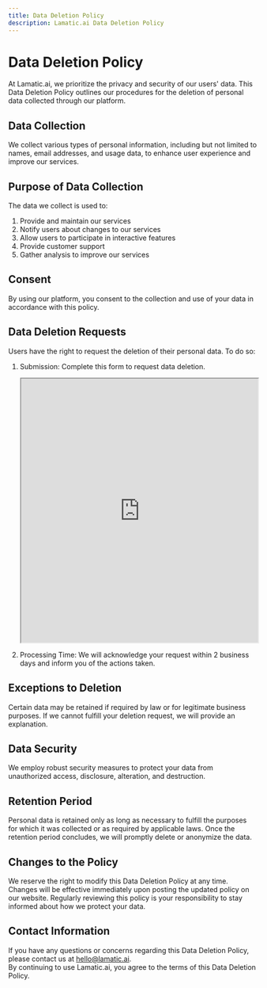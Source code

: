 ```yaml
---
title: Data Deletion Policy
description: Lamatic.ai Data Deletion Policy
---
```


# Data Deletion Policy

At Lamatic.ai, we prioritize the privacy and security of our users' data. This Data Deletion Policy outlines our procedures for the deletion of personal data collected through our platform.

## Data Collection
We collect various types of personal information, including but not limited to names, email addresses, and usage data, to enhance user experience and improve our services.

##  Purpose of Data Collection
The data we collect is used to:
1. Provide and maintain our services
1. Notify users about changes to our services
1. Allow users to participate in interactive features
1. Provide customer support
1. Gather analysis to improve our services

## Consent
By using our platform, you consent to the collection and use of your data in accordance with this policy.

## Data Deletion Requests
Users have the right to request the deletion of their personal data. To do so:
1. Submission: Complete this form to request data deletion.
    <iframe 
        class="airtable-embed" 
        src="https://airtable.com/embed/app7b9wDyU73T6rN2/pagpP27N8VpPqpkO8/form" 
        width="100%" 
        height="533">
    </iframe>

1. Processing Time: We will acknowledge your request within 2 business days and inform you of the actions taken.

## Exceptions to Deletion
Certain data may be retained if required by law or for legitimate business purposes. If we cannot fulfill your deletion request, we will provide an explanation.

## Data Security
We employ robust security measures to protect your data from unauthorized access, disclosure, alteration, and destruction.

## Retention Period
Personal data is retained only as long as necessary to fulfill the purposes for which it was collected or as required by applicable laws. Once the retention period concludes, we will promptly delete or anonymize the data.

## Changes to the Policy
We reserve the right to modify this Data Deletion Policy at any time. Changes will be effective immediately upon posting the updated policy on our website. Regularly reviewing this policy is your responsibility to stay informed about how we protect your data.

## Contact Information
If you have any questions or concerns regarding this Data Deletion Policy, please contact us at hello@lamatic.ai.
<br/>
By continuing to use Lamatic.ai, you agree to the terms of this Data Deletion Policy.
